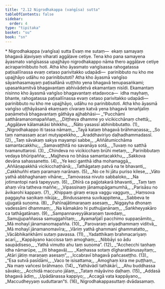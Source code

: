 ```yaml
---
title: "2.12 Nigrodhakappa (vaṅgīsa) sutta"
tableOfContents: false
sidebar:
  order: 4
type: "tipitaka"
basket: "su"
book: "sn"
---
```



<DynamicBreadcrumb />

<Paragraph type="center" book="sn">
* Nigrodhakappa (vaṅgīsa) sutta
</Paragraph>

<Paragraph number="401" book="sn">
Evaṃ me sutaṃ—  ekaṃ samayaṃ bhagavā āḷaviyaṃ viharati aggāḷave cetiye. Tena kho pana samayena āyasmato vaṅgīsassa upajjhāyo nigrodhakappo nāma thero aggāḷave cetiye aciraparinibbuto hoti. Atha kho āyasmato vaṅgīsassa rahogatassa paṭisallīnassa evaṃ cetaso parivitakko udapādi—  parinibbuto nu kho me upajjhāyo udāhu no parinibbutoti? Atha kho āyasmā vaṅgīso sāyanhasamayaṃ paṭisallānā vuṭṭhito yena bhagavā tenupasaṅkami; upasaṅkamitvā bhagavantaṃ abhivādetvā ekamantaṃ nisīdi. Ekamantaṃ nisinno kho āyasmā vaṅgīso bhagavantaṃ etadavoca—  idha mayhaṃ, bhante, rahogatassa paṭisallīnassa evaṃ cetaso parivitakko udapādi—  parinibbuto nu kho me upajjhāyo, udāhu no parinibbutoti. Atha kho āyasmā vaṅgīso uṭṭhāyāsanā ekaṃsaṃ cīvaraṃ katvā yena bhagavā tenañjaliṃ paṇāmetvā bhagavantaṃ gāthāya ajjhabhāsi—
</Paragraph>

<Division number="346" book="sn">

<Paragraph number="402" type="verses" book="sn">
_“Pucchāmi satthāramanomapaññaṃ,_  
_Diṭṭheva dhamme yo vicikicchānaṃ chettā;_  
_Aggāḷave kālamakāsi bhikkhu,_  
_Ñāto yasassī abhinibbutatto. (1)_  

</Paragraph>

</Division>
<Division number="347" book="sn">

<Paragraph number="403" type="verses" book="sn">
_Nigrodhakappo iti tassa nāmaṃ,_  
_Tayā kataṃ bhagavā brāhmaṇassa;_  
_So taṃ namassaṃ acari mutyapekkho,_  
_Āraddhaviriyo daḷhadhammadassī. (2)_  

</Paragraph>

</Division>
<Division number="348" book="sn">

<Paragraph number="404" type="verses" book="sn">
_Taṃ sāvakaṃ sakya mayampi sabbe,_  
_Aññātumicchāma samantacakkhu;_  
_Samavaṭṭhitā no savanāya sotā,_  
_Tuvaṃ no satthā tvamanuttarosi. (3)_  

</Paragraph>

</Division>
<Division number="349" book="sn">

<Paragraph number="405" type="verses" book="sn">
_Chindeva no vicikicchaṃ brūhi metaṃ,_  
_Parinibbutaṃ vedaya bhūripañña;_  
_Majjheva no bhāsa samantacakkhu,_  
_Sakkova devāna sahassanetto. (4)_  

</Paragraph>

</Division>
<Division number="350" book="sn">

<Paragraph number="406" type="verses" book="sn">
_Ye keci ganthā idha mohamaggā,_  
_Aññāṇapakkhā vicikicchaṭhānā;_  
_Tathāgataṃ patvā na te bhavanti,_  
_Cakkhuñhi etaṃ paramaṃ narānaṃ. (5)_  

</Paragraph>

</Division>
<Division number="351" book="sn">

<Paragraph number="407" type="verses" book="sn">
_No ce hi jātu puriso kilese,_  
_Vāto yathā abbhaghanaṃ vihāne;_  
_Tamovassa nivuto sabbaloko,_  
_Na jotimantopi narā tapeyyuṃ. (6)_  

</Paragraph>

</Division>
<Division number="352" book="sn">

<Paragraph number="408" type="verses" book="sn">
_Dhīrā ca pajjotakarā bhavanti,_  
_Taṃ taṃ ahaṃ vīra tatheva maññe;_  
_Vipassinaṃ jānamupāgamumhā,_  
_Parisāsu no āvikarohi kappaṃ. (7)_  

</Paragraph>

</Division>
<Division number="353" book="sn">

<Paragraph number="409" type="verses" book="sn">
_Khippaṃ giraṃ eraya vaggu vagguṃ,_  
_Haṃsova paggayha saṇikaṃ nikūja;_  
_Bindussarena suvikappitena,_  
_Sabbeva te ujjugatā suṇoma. (8)_  

</Paragraph>

</Division>
<Division number="354" book="sn">

<Paragraph number="410" type="verses" book="sn">
_Pahīnajātimaraṇaṃ asesaṃ,_  
_Niggayha dhonaṃ vadessāmi dhammaṃ;_  
_Na kāmakāro hi puthujjanānaṃ,_  
_Saṅkheyyakāro ca tathāgatānaṃ. (9)_  

</Paragraph>

</Division>
<Division number="355" book="sn">

<Paragraph number="411" type="verses" book="sn">
_Sampannaveyyākaraṇaṃ tavedaṃ,_  
_Samujjupaññassa samuggahītaṃ;_  
_Ayamañjalī pacchimo suppaṇāmito,_  
_Mā mohayī jānamanomapañña. (10)_  

</Paragraph>

</Division>
<Division number="356" book="sn">

<Paragraph number="412" type="verses" book="sn">
_Parovaraṃ ariyadhammaṃ viditvā,_  
_Mā mohayī jānamanomavīra;_  
_Vāriṃ yathā ghammani ghammatatto,_  
_Vācābhikaṅkhāmi sutaṃ pavassa. (11)_  

</Paragraph>

</Division>
<Division number="357" book="sn">

<Paragraph number="413" type="verses" book="sn">
_Yadatthikaṃ brahmacariyaṃ acarī,_  
_Kappāyano kaccissa taṃ amoghaṃ;_  
_Nibbāyi so ādu saupādiseso,_  
_Yathā vimutto ahu taṃ suṇoma”. (12)_  

</Paragraph>

</Division>
<Division number="358" book="sn">

<Paragraph number="414" type="verses" book="sn">
_“Acchecchi taṇhaṃ idha nāmarūpe, __(iti bhagavā)___  
_Kaṇhassa sotaṃ dīgharattānusayitaṃ;_  
_Atāri jātiṃ maraṇaṃ asesaṃ”,_  
_Iccabravī bhagavā pañcaseṭṭho. (13)_  

</Paragraph>

</Division>
<Division number="359" book="sn">

<Paragraph number="415" type="verses" book="sn">
_“Esa sutvā pasīdāmi,_  
_Vaco te isisattama;_  
_Amoghaṃ kira me puṭṭhaṃ,_  
_Na maṃ vañcesi brāhmaṇo. (14)_  

</Paragraph>

</Division>
<Division number="360" book="sn">

<Paragraph number="416" type="verses" book="sn">
_Yathāvādī tathākārī,_  
_Ahu buddhassa sāvako;_  
_Acchidā maccuno jālaṃ,_  
_Tataṃ māyāvino daḷhaṃ. (15)_  

</Paragraph>

</Division>
<Division number="361" book="sn">

<Paragraph number="417" type="verses" book="sn">
_Addasā bhagavā ādiṃ,_  
_Upādānassa kappiyo;_  
_Accagā vata kappāyano,_  
_Maccudheyyaṃ suduttaran”ti. (16)_  


</Paragraph>
</Division>

<Paragraph number="418" type="center" book="sn">
Nigrodhakappasuttaṃ dvādasamaṃ.
</Paragraph>